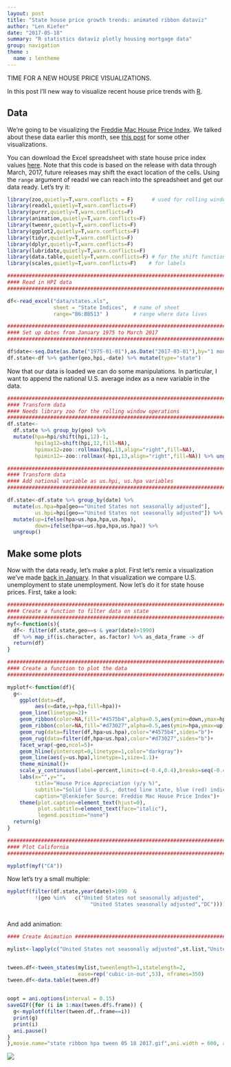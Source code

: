```yaml
---
layout: post
title: "State house price growth trends: animated ribbon dataviz"
author: "Len Kiefer"
date: "2017-05-18"
summary: "R statistics dataviz plotly housing mortgage data"
group: navigation
theme :
  name : lentheme
---
```


TIME FOR A NEW HOUSE PRICE VISUALIZATIONS.

In this post I'll new way to visualize recent house price trends with [R](https://www.r-project.org/). 

## Data

We're going to be visualizing the [Freddie Mac House Price Index](http://www.freddiemac.com/finance/house_price_index.html). We talked about these data earlier this month, see [this post]({% post_url 2017-05-02-house-price-viz %}) for some other visualizations.

You can download the Excel spreadsheet with state house price index values [here](http://www.freddiemac.com/finance/fmhpi/current/excel/states.xls).  Note that this code is based on the release with data through March, 2017, future releases may shift the exact location of the cells.  Using the `range` argument of readxl we can reach into the spreadsheet and get our data ready.  Let's try it:

```r
library(zoo,quietly=T,warn.conflicts = F)      # used for rolling window operations
library(readxl,quietly=T,warn.conflicts=F)
library(purrr,quietly=T,warn.conflicts=F)
library(animation,quietly=T,warn.conflicts=F)
library(tweenr,quietly=T,warn.conflicts=F)
library(ggplot2,quietly=T,warn.conflicts=F)
library(tidyr,quietly=T,warn.conflicts=F)
library(dplyr,quietly=T,warn.conflicts=F)
library(lubridate,quietly=T,warn.conflicts=F)
library(data.table,quietly=T,warn.conflicts=F) # for the shift function
library(scales,quietly=T,warn.conflicts=F)    # for labels

###############################################################################
#### Read in HPI data  
###############################################################################

df<-read_excel("data/states.xls", 
               sheet = "State Indices",  # name of sheet
               range="B6:BB513" )        # range where data lives

###############################################################################
#### Set up dates from January 1975 to March 2017
###############################################################################

df$date<-seq.Date(as.Date("1975-01-01"),as.Date("2017-03-01"),by="1 month")
df.state<-df %>% gather(geo,hpi,-date) %>% mutate(type="state")
```

Now that our data is loaded we can do some manipulations.  In particular, I want to append the national U.S. average index as a new variable in the data.
```r
###############################################################################
#### Transform data
#### Needs library zoo for the rolling window operations
###############################################################################
df.state<-
  df.state %>% group_by(geo) %>% 
  mutate(hpa=hpi/shift(hpi,12)-1,
         hpilag12=shift(hpi,12,fill=NA),
         hpimax12=zoo::rollmax(hpi,13,align="right",fill=NA),
         hpimin12=-zoo::rollmax(-hpi,13,align="right",fill=NA)) %>% ungroup()

###############################################################################
#### Transform data
#### Add national variable as us.hpi, us.hpa variables
###############################################################################

df.state<-df.state %>% group_by(date) %>% 
  mutate(us.hpa=hpa[geo=="United States not seasonally adjusted"],
         us.hpi=hpi[geo=="United States not seasonally adjusted"]) %>%
  mutate(up=ifelse(hpa>us.hpa,hpa,us.hpa),
         down=ifelse(hpa<=us.hpa,hpa,us.hpa)) %>% 
  ungroup()

```

## Make some plots

Now with the data ready, let's make a plot. First let's remix a visualization we've made [back in January]({% post_url 2017-01-18-workin-workout %}).  In that visualization we compare U.S. unemployment to state unemployment.  Now let's do it for state house prices.  First, take a look:

```r
###############################################################################
#### Create a function to filter data on state
###############################################################################
myf<-function(s){
  df<- filter(df.state,geo==s & year(date)>1990)
  df %>% map_if(is.character, as.factor) %>% as_data_frame -> df
  return(df)
}

###############################################################################
#### Create a function to plot the data
###############################################################################

myplotf<-function(df){
  g<-
    ggplot(data=df,
         aes(x=date,y=hpa,fill=hpa))+
    geom_line(linetype=2)+
    geom_ribbon(color=NA,fill="#4575b4",alpha=0.5,aes(ymin=down,ymax=hpa))+
    geom_ribbon(color=NA,fill="#d73027",alpha=0.5,aes(ymin=hpa,ymax=up))+
    geom_rug(data=filter(df,hpa>us.hpa),color="#4575b4",sides="b")+
    geom_rug(data=filter(df,hpa<us.hpa),color="#d73027",sides="b")+
    facet_wrap(~geo,ncol=5)+
    geom_hline(yintercept=0,linetype=1,color="darkgray")+
    geom_line(aes(y=us.hpa),linetype=1,size=1.1)+
    theme_minimal()+
    scale_y_continuous(label=percent,limits=c(-0.4,0.4),breaks=seq(-0.4,.4,.1))+
    labs(x="",y="",
         title="House Price Appreciation (y/y %)",
         subtitle="Solid line U.S., dotted line state, blue (red) indicates state above (below) U.S.",
         caption="@lenkiefer Source: Freddie Mac House Price Index")+
    theme(plot.caption=element_text(hjust=0),
          plot.subtitle=element_text(face="italic"),
          legend.position="none")
  return(g)
}

###############################################################################
#### Plot California
###############################################################################

myplotf(myf("CA"))

```

Now let's try a small multiple:

```r


myplotf(filter(df.state,year(date)>1990  &
         !(geo %in%   c("United States not seasonally adjusted", 
                           "United States seasonally adjusted","DC"))))
        

```

And add animation:

```r
#### Create Animation ##############################################################################

mylist<-lapply(c("United States not seasonally adjusted",st.list,"United States not seasonally adjusted"),myf)


tween.df<-tween_states(mylist,tweenlength=1,statelength=2, 
                       ease=rep('cubic-in-out',53), nframes=350)
tween.df<-data.table(tween.df)


oopt = ani.options(interval = 0.15)
saveGIF({for (i in 1:max(tween.df$.frame)) {
  g<-myplotf(filter(tween.df,.frame==i))
  print(g)
  print(i)
  ani.pause()
}
},movie.name="state ribbon hpa tween 05 18 2017.gif",ani.width = 600, ani.height =400)

```

<img src="{{ site.url}}/img/charts_may_18_2017/state ribbon hpa tween 05 18 2017.gif" >